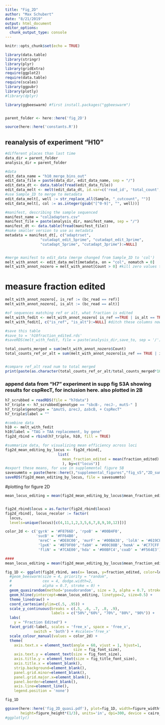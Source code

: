 ```yaml
---
title: "Fig_2D"
author: "Max Schubert"
date: "8/21/2019"
output: html_document
editor_options: 
  chunk_output_type: console
---
```


```r
knitr::opts_chunk$set(echo = TRUE)

library(data.table)
library(stringr)
library(plyr)
library(gridExtra)
require(ggplot2)
require(data.table)
require(scales)
library(ggpubr)
library(plotly)
#library(dplyr)

library(ggbeeswarm) #first install.packages("ggbeeswarm")


parent_folder <- here::here('fig_2D')

source(here::here('constants.R'))
```

## reanalysis of experiment "H10"

```r
#different places than last time
data_dir = parent_folder
analysis_dir = parent_folder

#data
edit_data_name = "h10_merge_bins_out"
edit_data_file = paste(data_dir, edit_data_name, sep = "/")
edit_data_dt <- data.table(fread(edit_data_file))
edit_data_melt <- melt(edit_data_dt, id.var=c('read_id', 'total_count', 'bc_read'), value.name='Count', variable.name='Sample')
#use Sample_ID to merge to metadata
edit_data_melt[, well := str_replace_all(Sample, "_cutcount", "")]
edit_data_melt[, col := as.integer(gsub("[^0-9]", "", well))]
```

```r
#manifest, describing the sample sequenced
manifest_name = "col2adapters.csv"
manifest_file = paste(analysis_dir, manifest_name, sep = "/")
manifest_dt <- data.table(fread(manifest_file))
#make smaller version to use as metadata
metadata = manifest_dt[, c("adaptrset",
                "cutadapt_edit_5prime", "cutadapt_edit_3prime",
                "cutadapt_5prime", "cutadapt_3prime"):=NULL]


#merge manifest to edit_data (merge changed from Sample_ID to 'col')
melt_with_annot <- edit_data_melt[metadata, on = "col", nomatch = 0]
melt_with_annot_nozero = melt_with_annot[Count > 0] #kill zero values to make table smaller
```

# measure fraction edited

```r

melt_with_annot_nozero[, is_ref := (bc_read == ref)]
melt_with_annot_nozero[, is_alt := (bc_read == alt)]

#of sequences matching ref or alt, what fraction is edited
melt_with_fedit <- melt_with_annot_nozero[ is_ref ==TRUE | is_alt == TRUE , fraction_edited := 1- (Count/sum(Count)) , by='well'][is_ref == TRUE]
melt_with_fedit[, c("is_ref", "is_alt"):=NULL] #ditch these columns now

#save this table
#save_to = 'h10fraction_edited.rds'
#saveRDS(melt_with_fedit, file = paste(analysis_dir,save_to, sep = '/'))

```
```r

total_counts_merged = sum(melt_with_annot_nozero$Count)
total_counts_ref_or_alt = sum(melt_with_annot_nozero[is_ref == TRUE | is_alt == TRUE]$Count)


#compare ref_alt read num to total merged
print(paste(as.character(total_counts_ref_or_alt/total_counts_merged*100), "% of reads are ref or alt seqs", sep = " "))

```


### append data from "H7" experiment in supp fig S3A showing results for cspRecT, for inclusion here. also plotted in 2B
```r
h7_scrubbed = readRDS(file = "h7data")
h7_triple <- h7_scrubbed[genotype == "sbcB-, recJ-, mutS-" ]
h7_triple$genotype = "∆mutS, ∆recJ, ∆sbcB, + CspRecT"
h7_triple$label = ""

#combine data
h10 <- melt_with_fedit
h10$label = "TAG > TAA replacement, by gene"
fig2d_rbind = rbind(h7_triple, h10, fill = TRUE)

#summarize data, for visualizing mean efficiency across loci
fig2d_mean_editing_by_locus <- fig2d_rbind[,
                        list(
                          mean_fraction_edited = mean(fraction_edited)
                          ), by=c("locus")]
#export these means, for use in supplemental figure 5B
savesummto = paste(here::here(),"supplemental_figures","fig_s5","2D_summ.rds", sep = "/")
saveRDS(fig2d_mean_editing_by_locus, file = savesummto)
```


#plotting for figure 2D
```r
mean_locus_editing = mean(fig2d_mean_editing_by_locus$mean_fraction_edited)


fig2d_rbind$locus = as.factor(fig2d_rbind$locus)
fig2d_rbind[, locus_recolor := factor(
  locus,
  levels=unique(locus)[c(4,11,1,2,3,5,6,7,8,9,10,12)])]

color_2d <- c('gyrA' = '#F8766D', 'rpoB' = '#00B4F0',
              'sucB' = '#FF64B0',
               'mreC' = '#DE8C00', 'murF' = '#00BA38', 'lolA' = '#619CFF',
               'lpxK' = '#B79F00','fabH' = '#00C08B','hemA' = '#C77CFF',
               'fliN' = '#7CAE00','hda' = '#00BFC4','coaD' = '#F564E3')

####
mean_locus_editing = mean(fig2d_mean_editing_by_locus$mean_fraction_edited)

```


```r
fig_1D <- ggplot(fig2d_rbind, aes(x= locus, y=fraction_edited, color=locus)) + 
  #geom_beeswarm(size = 4, priority = "random",
  #              cex = 4, dodge.width=2,
  #              alpha = 0.7, stroke = 0) +
  geom_quasirandom(method='pseudorandom', size = 3, alpha = 0.7, stroke = 0)+
  geom_hline(yintercept=mean_locus_editing, linetype=2, size=0.5) +
  theme_linedraw() +
  coord_cartesian(ylim=c(.5, .95)) +
  scale_y_continuous(breaks = c(.5, .6, .7, .8, .9),
                     labels = c("50%","60%", "70%", "80%", "90%")) +
  labs(
    y = "Fraction Edited") +
  facet_grid(~label, scales = 'free_x', space = 'free_x',
             switch = 'both') + #scales='free_x'
  scale_colour_manual(values = color_2d) +
  theme(
    axis.text.x = element_text(angle = 60, vjust = 1, hjust=1,
                               size = fig_font_size),
    axis.text.y = element_text(size = fig_font_size),
    axis.title.y = element_text(size = fig_title_font_size),
    axis.title.x = element_blank(),
    strip.background=element_blank(),
    panel.grid.minor=element_blank(),
    panel.grid.major.x=element_blank(),
    panel.border=element_blank(),
    axis.line=element_line(),
    legend.position = 'none')

fig_1D
```
```r
ggsave(here::here('fig_2D_quasi.pdf'), plot=fig_1D, width=figure_width*(3/5), 
       height=figure_height*(1/3), units='in', dpi=300, device = cairo_pdf)
#ggplotly()
```


